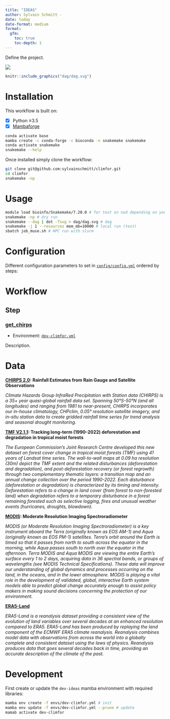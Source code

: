 ```yaml
---
title: "IDEAS"
author: Sylvain Schmitt -
date: today
date-format: medium
format: 
  gfm:
    toc: true
    toc-depth: 1
---
```


Define the project.

[![](https://www.repostatus.org/badges/latest/wip.svg)](https://www.repostatus.org/#wip)

```r
knitr::include_graphics("dag/dag.svg")
```

# Installation

This workflow is built on:

-   [x] Python ≥3.5
-   [x] [Mambaforge](https://github.com/conda-forge/miniforge#mambaforge)

```bash
conda activate base
mamba create -c conda-forge -c bioconda -n snakemake snakemake
conda activate snakemake
snakemake --help
```

Once installed simply clone the workflow:

```bash
git clone git@github.com:sylvainschmitt/climfor.git
cd climfor
snakemake -np 
```

# Usage

```bash
module load bioinfo/Snakemake/7.20.0 # for test on nod depending on your HPC
snakemake -np # dry run
snakemake --dag | dot -Tsvg > dag/dag.svg # dag
snakemake -j 1 --resources mem_mb=10000 # local run (test)
sbatch job_muse.sh # HPC run with slurm
```

# Configuration

Different configuration parameters to set in [`config/config.yml`](https://github.com/sylvainschmitt/climfor/blob/dev/config/config_ex.yml) ordered by steps:

# Workflow

## Step

### [get_chirps](https://github.com/sylvainschmitt/climfor/blob/main/rules/get_amazonia.py)

<!-- -   Script: [`get_chirps.py`](https://github.com/sylvainschmitt/climfor/blob/main/scripts/get_chirps.py) -->

-   Environment: [`dev-climfor.yml`](https://github.com/sylvainschmitt/climfor/blob/main/envs/dev-climfor.yml)

Description.

# Data

[**CHIRPS 2.0**](https://www.chc.ucsb.edu/data/chirps)**: Rainfall Estimates from Rain Gauge and Satellite Observations**

*Climate Hazards Group InfraRed Precipitation with Station data (CHIRPS) is a 35+ year quasi-global rainfall data set. Spanning 50°S-50°N (and all longitudes) and ranging from 1981 to near-present, CHIRPS incorporates our in-house climatology, CHPclim, 0.05° resolution satellite imagery, and in-situ station data to create gridded rainfall time series for trend analysis and seasonal drought monitoring.*

[**TMF V2.1.1**](https://forobs.jrc.ec.europa.eu/TMF)**: Tracking long-term (1990-2022) deforestation and degradation in tropical moist forests**

*The European Commission’s Joint Research Centre developed this new dataset on forest cover change in tropical moist forests (TMF) using 41 years of Landsat time series. The wall-to-wall maps at 0.09 ha resolution (30m) depict the TMF extent and the related disturbances (deforestation and degradation), and post-deforestation recovery (or forest regrowth) through two complementary thematic layers: a transition map and an annual change collection over the period 1990-2022. Each disturbance (deforestation or degradation) is characterized by its timing and intensity. Deforestation refers to a change in land cover (from forest to non-forested land) when degradation refers to a temporary disturbance in a forest remaining forested such as selective logging, fires and unusual weather events (hurricanes, droughts, blowdown).*

[**MODIS**](https://modis.gsfc.nasa.gov/)**: Moderate Resolution Imaging Spectroradiometer**

*MODIS (or Moderate Resolution Imaging Spectroradiometer) is a key instrument aboard the Terra (originally known as EOS AM-1) and Aqua (originally known as EOS PM-1) satellites. Terra's orbit around the Earth is timed so that it passes from north to south across the equator in the morning, while Aqua passes south to north over the equator in the afternoon. Terra MODIS and Aqua MODIS are viewing the entire Earth's surface every 1 to 2 days, acquiring data in 36 spectral bands, or groups of wavelengths (see MODIS Technical Specifications). These data will improve our understanding of global dynamics and processes occurring on the land, in the oceans, and in the lower atmosphere. MODIS is playing a vital role in the development of validated, global, interactive Earth system models able to predict global change accurately enough to assist policy makers in making sound decisions concerning the protection of our environment.*

[**ERA5-Land**](https://cds.climate.copernicus.eu/cdsapp#!/dataset/reanalysis-era5-land?tab=overview)

*ERA5-Land is a reanalysis dataset providing a consistent view of the evolution of land variables over several decades at an enhanced resolution compared to ERA5. ERA5-Land has been produced by replaying the land component of the ECMWF ERA5 climate reanalysis. Reanalysis combines model data with observations from across the world into a globally complete and consistent dataset using the laws of physics. Reanalysis produces data that goes several decades back in time, providing an accurate description of the climate of the past.*

# Development

First create or update the `dev-ideas` mamba environment with required libraries:

```bash
mamba env create -f envs/dev-climfor.yml # init
mamba env update -f envs/dev-climfor.yml --prune # update
mamab activate dev-climfor
```
